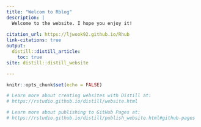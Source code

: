 ```yaml
---
title: "Welcom to Rblog"
description: |
  Welcome to the website. I hope you enjoy it!
  
citation_url: https://ljwook92.github.io/Rhub
link-citations: true
output:
  distill::distill_article:
    toc: true
site: distill::distill_website

---
```


```r
knitr::opts_chunk$set(echo = FALSE)

# Learn more about creating websites with Distill at:
# https://rstudio.github.io/distill/website.html

# Learn more about publishing to GitHub Pages at:
# https://rstudio.github.io/distill/publish_website.html#github-pages

```
